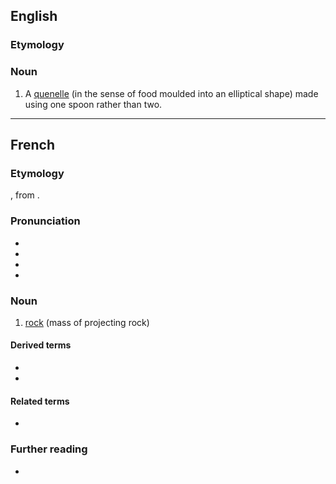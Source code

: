 ==English==

===Etymology===
{{etyl|fr|en}}

===Noun===
{{en-noun}}

# {{lb|en|cooking}} A [[quenelle]] (in the sense of food moulded into an elliptical shape) made using one spoon rather than two.

----

==French==

===Etymology===
{{der|fr|fro|rochier}}, from {{m|fr|roche}}.

===Pronunciation===
* {{fr-IPA}}
* {{audio|fr|Fr-rocher.ogg|Audio (France, Paris)}}
* {{rhymes|fr|e}}
* {{homophones|fr|rochers}}

===Noun===
{{fr-noun|m}}

# [[rock]] (mass of projecting rock)

====Derived terms====
* {{l|fr|hirondelle de rochers}}
* {{l|fr|rocher de Sisyphe}}

====Related terms====
* {{l|fr|roche}}

===Further reading===
* {{R:TLFi}}